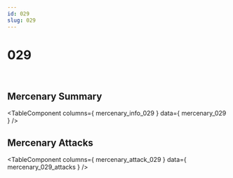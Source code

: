 ```yaml
---
id: 029
slug: 029
---
```



# 029

<div style = {{ display: "flex" }}>
    <Image img={require('@site/static/img/mercenaries/illust/thum_char_view_n_029.jpg')}/>
    <Image img={require('@site/static/img/mercenaries/illust/thum_char_view_o_029.jpg')}/>
</div>

## Mercenary Summary

<TableComponent
  columns={ mercenary_info_029 }
  data={ mercenary_029 }
/>

## Mercenary Attacks

<TableComponent
  columns={ mercenary_attack_029 }
  data={ mercenary_029_attacks }
/>
